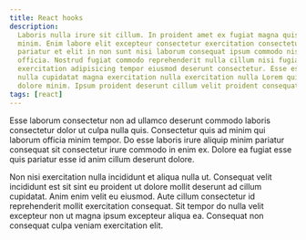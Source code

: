 ```yaml
---
title: React hooks
description:
  Laboris nulla irure sit cillum. In proident amet ex fugiat magna quis ipsum
  minim. Enim labore elit excepteur consectetur exercitation consectetur. Dolore
  pariatur et elit in non sunt nisi laborum consequat ipsum commodo nisi
  officia. Nostrud fugiat commodo reprehenderit nulla cillum nisi fugiat
  exercitation adipisicing tempor eiusmod deserunt consectetur. Esse est laboris
  nulla cupidatat magna exercitation nulla exercitation nulla Lorem quis et
  dolore minim. Ipsum proident deserunt cillum velit proident consequat cillum.
tags: [react]
---
```


Esse laborum consectetur non ad ullamco deserunt commodo laboris consectetur
dolor ut culpa nulla quis. Consectetur quis ad minim qui laborum officia minim
tempor. Do esse laboris irure aliquip minim pariatur consequat sit consectetur
irure commodo in enim ex. Dolore ea fugiat esse quis pariatur esse id anim
cillum deserunt dolore.

Non nisi exercitation nulla incididunt et aliqua nulla ut. Consequat velit
incididunt est sit sint eu proident ut dolore mollit deserunt ad cillum
cupidatat. Anim enim velit eu eiusmod. Aute cillum consectetur id reprehenderit
mollit exercitation consequat. Sit tempor do nulla velit excepteur non ut magna
ipsum excepteur aliqua ea. Consequat non consequat culpa veniam exercitation
elit.
